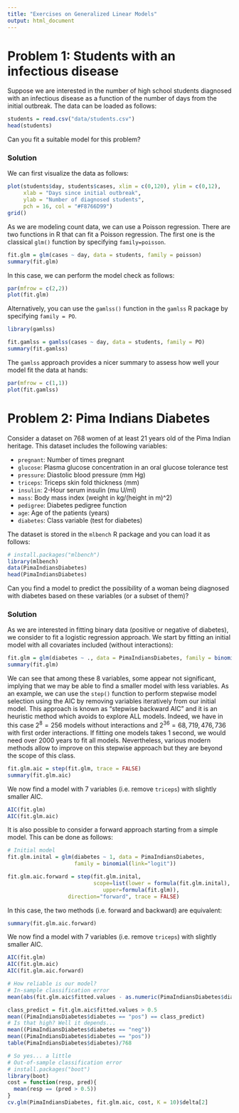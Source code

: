 ```yaml
---
title: "Exercises on Generalized Linear Models"
output: html_document
---
```


# Problem 1: Students with an infectious disease

Suppose we are interested in the number of high school students diagnosed with an infectious disease as a function of the number of days from the initial outbreak. The data can be loaded as follows:

```r
students = read.csv("data/students.csv")
head(students)
```

Can you fit a suitable model for this problem?

### Solution

We can first visualize the data as follows:

```r
plot(students$day, students$cases, xlim = c(0,120), ylim = c(0,12),
     xlab = "Days since initial outbreak",
     ylab = "Number of diagnosed students",
     pch = 16, col = "#F8766D99")
grid()
```

As we are modeling count data, we can use a Poisson regression. There are two functions in R that can fit a Poisson regression. The first one is the classical `glm()` function by specifying `family=poisson`.

```r
fit.glm = glm(cases ~ day, data = students, family = poisson)
summary(fit.glm)
```

In this case, we can perform the model check as follows:

```r
par(mfrow = c(2,2))
plot(fit.glm)
```

Alternatively, you can use the `gamlss()` function in the `gamlss` R package by specifying `family = PO`.

```r
library(gamlss)
```

```r
fit.gamlss = gamlss(cases ~ day, data = students, family = PO)
summary(fit.gamlss)
```

The `gamlss` approach provides a nicer summary to assess how well your model fit the data at hands:

```r
par(mfrow = c(1,1))
plot(fit.gamlss)
```

# Problem 2: Pima Indians Diabetes

Consider a dataset on 768 women of at least 21 years old of the Pima Indian heritage. This dataset includes the following variables:

- `pregnant`: Number of times pregnant
- `glucose`: Plasma glucose concentration in an oral glucose tolerance test
- `pressure`: Diastolic blood pressure (mm Hg)
- `triceps`: Triceps skin fold thickness (mm)
- `insulin`: 2-Hour serum insulin (mu U/ml)
- `mass`: Body mass index (weight in kg/(height in m)^2)
- `pedigree`: Diabetes pedigree function
- `age`: Age of the patients (years)
- `diabetes`: Class variable (test for diabetes)

The dataset is stored in the `mlbench` R package and you can load it as follows:

```r
# install.packages("mlbench")
library(mlbench)
data(PimaIndiansDiabetes)
head(PimaIndiansDiabetes)
```

Can you find a model to predict the possibility of a woman being diagnosed with diabetes based on these variables (or a subset of them)?

### Solution

As we are interested in fitting binary data (positive or negative of diabetes), we consider to fit a logistic regression approach. We start by fitting an initial model with all covariates included (without interactions):

```r
fit.glm = glm(diabetes ~ ., data = PimaIndiansDiabetes, family = binomial(link="logit"))
summary(fit.glm)
```

We can see that among these 8 variables, some appear not significant, implying that we may be able to find a smaller model with less variables. As an example, we can use the `step()` function to perform stepwise model selection using the AIC by removing variables iteratively from our initial model. This approach is known as "stepwise backward AIC" and it is an heuristic method which avoids to explore ALL models. Indeed, we have in this case $2^8 = 256$ models without interactions and $2^{36} = 68,719,476,736$ with first order interactions. If fitting one models takes 1 second, we would need over 2000 years to fit all models. Nevertheless, various modern methods allow to improve on this stepwise approach but they are beyond the scope of this class.

```r
fit.glm.aic = step(fit.glm, trace = FALSE)
summary(fit.glm.aic)
```

We now find a model with 7 variables (i.e. remove `triceps`) with slightly smaller AIC.

```r
AIC(fit.glm)
AIC(fit.glm.aic)
```

It is also possible to consider a forward approach starting from a simple model. This can be done as follows:

```r
# Initial model
fit.glm.inital = glm(diabetes ~ 1, data = PimaIndiansDiabetes, 
                     family = binomial(link="logit"))

fit.glm.aic.forward = step(fit.glm.inital, 
                           scope=list(lower = formula(fit.glm.inital),
                              upper=formula(fit.glm)), 
                   direction="forward", trace = FALSE)
```

In this case, the two methods (i.e. forward and backward) are equivalent: 

```r
summary(fit.glm.aic.forward)
```

We now find a model with 7 variables (i.e. remove `triceps`) with slightly smaller AIC.

```r
AIC(fit.glm)
AIC(fit.glm.aic)
AIC(fit.glm.aic.forward)
```

```r
# How reliable is our model?
# In-sample classification error
mean(abs(fit.glm.aic$fitted.values - as.numeric(PimaIndiansDiabetes$diabetes == "pos")))

class_predict = fit.glm.aic$fitted.values > 0.5
mean((PimaIndiansDiabetes$diabetes == "pos") == class_predict)
# Is that high? Well it depends...
mean((PimaIndiansDiabetes$diabetes == "neg"))
mean((PimaIndiansDiabetes$diabetes == "pos"))
table(PimaIndiansDiabetes$diabetes)/768

# So yes... a little
# Out-of-sample classification error
# install.packages("boot")
library(boot)
cost = function(resp, pred){
  mean(resp == (pred > 0.5))
}
cv.glm(PimaIndiansDiabetes, fit.glm.aic, cost, K = 10)$delta[2]

```

